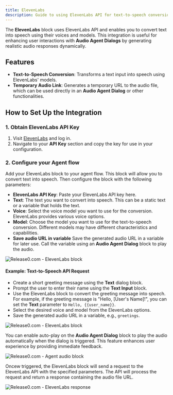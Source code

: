 ```yaml
---
title: ElevenLabs
description: Guide to using ElevenLabs API for text-to-speech conversion and enhancing audio agent dialogs.
---
```

The **ElevenLabs** block uses ElevenLabs API and enables you to convert text into speech using their voices and models. This integration is useful for enhancing user interactions with **Audio Agent Dialogs** by generating realistic audio responses dynamically.

## Features

- **Text-to-Speech Conversion**: Transforms a text input into speech using ElevenLabs' models.
- **Temporary Audio Link**: Generates a temporary URL to the audio file, which can be used directly in an **Audio Agent Dialog** or other functionalities.


## How to Set Up the Integration

### 1. Obtain ElevenLabs API Key

1. Visit [ElevenLabs](https://www.elevenlabs.io/) and log in.
2. Navigate to your **API Key** section and copy the key for use in your configuration.


### 2. Configure your Agent flow  

Add your ElevenLabs block to your agent flow. This block will allow you to convert text into speech. Then configure the block with the following parameters:
- **ElevenLabs API Key**: Paste your ElevenLabs API key here.
- **Text**: The text you want to convert into speech. This can be a static text or a variable that holds the text.
- **Voice**: Select the voice model you want to use for the conversion. ElevenLabs provides various voice options.
- **Model**: Choose the model you want to use for the text-to-speech conversion. Different models may have different characteristics and capabilities.
- **Save audio URL in variable** Save the generated audio URL in a variable for later use. Call the variable using an **Audio Agent Dialog** block to play the audio.

<Frame style={{ maxWidth: '600px' }}>
  <img src="/images/blocks/integrations/elevenlabs/elevenlabs-config.png" alt="Release0.com - ElevenLabs block" />
</Frame>

#### Example: Text-to-Speech API Request

- Create a short greeting message using the **Text** dialog block.
- Prompt the user to enter their name using the **Text Input** block.
- Use the ElevenLabs block to convert the greeting message into speech. For example, if the greeting message is "Hello, [User's Name]!", you can set the **Text** parameter to `Hello, {{user_name}}`.
- Select the desired voice and model from the ElevenLabs options.
- Save the generated audio URL in a variable, e.g., `greetings`.

<Frame style={{ maxWidth: '800px' }}>
  <img src="/images/blocks/integrations/elevenlabs/elevenlabs-sample.png" alt="Release0.com - ElevenLabs block" />
</Frame>

You can enable auto-play on the **Audio Agent Dialog** block to play the audio automatically when the dialog is triggered. This feature enhances user experience by providing immediate feedback.

<Frame style={{ maxWidth: '600px' }}>
  <img src="/images/blocks//integrations/elevenlabs/elevenlabs-sample-audio.png" alt="Release0.com - Agent audio block" />    
</Frame>

Oncew triggered, the ElevenLabs block will send a request to the ElevenLabs API with the specified parameters. The API will process the request and return a response containing the audio file URL.

<Frame style={{ maxWidth: '600px' }}>
  <img src="/images/blocks/integrations/elevenlabs/elevenlabs-response.png" alt="Release0.com - ElevenLabs response" />
</Frame>


